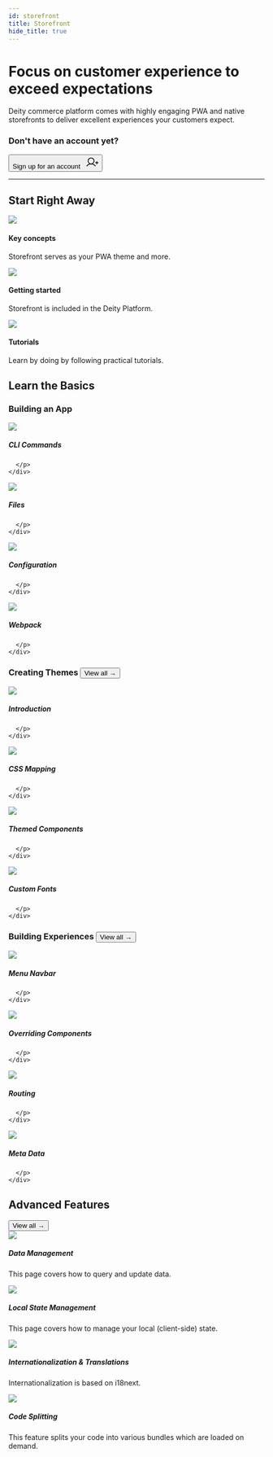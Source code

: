 ```yaml
---
id: storefront
title: Storefront
hide_title: true
---
```




<h1 className="headline mb20">Focus on customer experience to exceed expectations</h1>
<p className="desc">Deity commerce platform comes with highly engaging PWA and native storefronts to deliver excellent experiences your customers expect.</p>

### Don't have an account yet?
<Button variant="outlined" size="medium" href="https://console.deity.cloud/signup" target="_blank">
  Sign up for an account &nbsp;
  <svg width="25" height="25" viewBox="0 0 25 25" fill="none" xmlns="http://www.w3.org/2000/svg">
  <path d="M19.5312 13.2812H24.2188" stroke="currentColor" stroke-width="1.5" stroke-linecap="round" stroke-linejoin="round"/>
  <path d="M21.875 10.9375V15.625" stroke="currentColor" stroke-width="1.5" stroke-linecap="round" stroke-linejoin="round"/>
  <path d="M10.5469 15.625C13.7829 15.625 16.4062 13.0017 16.4062 9.76562C16.4062 6.52958 13.7829 3.90625 10.5469 3.90625C7.31083 3.90625 4.6875 6.52958 4.6875 9.76562C4.6875 13.0017 7.31083 15.625 10.5469 15.625Z" stroke="currentColor" stroke-width="1.5" stroke-miterlimit="10"/>
  <path d="M2.16797 19.5314C3.19459 18.3078 4.47673 17.3239 5.92428 16.6489C7.37183 15.9738 8.94966 15.624 10.5469 15.624C12.1441 15.624 13.7219 15.9738 15.1695 16.6489C16.617 17.3239 17.8992 18.3078 18.9258 19.5314" stroke="currentColor" stroke-width="1.5" stroke-linecap="round" stroke-linejoin="round"/>
  </svg>
</Button>
<div className="mb60"></div>

<hr/>

## Start Right Away
<div className="flex mb100 brighten">
  <Card to="/docs/storefront/key-concepts">
    <img src="/docs/img/icons/info.svg" />
    <h4>Key concepts</h4>
    <p>Storefront serves as your PWA theme and more.</p>
  </Card>
  <Card to="/docs/storefront/getting-started/overview">
    <img src="/docs/img/icons/lightning.svg" />
    <h4>Getting started</h4>
    <p>Storefront is included in the Deity Platform.</p>
  </Card>
  <Card to="/docs/platform/support/tutorials">
    <img src="/docs/img/icons/lightbulb.svg" />
    <h4>Tutorials</h4>
    <p>Learn by doing by following practical tutorials.</p>
  </Card>
</div>



## Learn the Basics
<h3 className="mt0">Building an App</h3>

<div className="flex brighten">
  <Card variant="horizontal" to="/docs/storefront/getting-started/cli-commands">
    <img src="/docs/img/icons/terminal.svg" />
    <div>
      <h5>CLI Commands</h5>
      <p>
        
      </p>
    </div>
  </Card>
  <Card variant="horizontal" to="/docs/storefront/getting-started/files">
    <img src="/docs/img/icons/filestructure.svg" />
    <div>
      <h5>Files</h5>
      <p>
        
      </p>
    </div>
  </Card>
</div>
<div className="flex brighten mb60">
  <Card variant="horizontal" to="/docs/storefront/getting-started/configuration">
    <img src="/docs/img/icons/configuration.svg" />
    <div>
      <h5>Configuration</h5>
      <p>
        
      </p>
    </div>
  </Card>
  <Card variant="horizontal" to="/docs/storefront/getting-started/webpack">
    <img src="/docs/img/icons/cube.svg" />
    <div>
      <h5>Webpack</h5>
      <p>
        
      </p>
    </div>
  </Card>
</div>


<h3 className="mt0">Creating Themes <Button variant="outline" size="medium" href="/storefront/building-experiences">View all →</Button></h3>

<div className="flex brighten">
  <Card variant="horizontal" to="/docs/storefront/theming/overview">
    <img src="/docs/img/icons/shop.svg" />
    <div>
      <h5>Introduction</h5>
      <p>
        
      </p>
    </div>
  </Card>
  <Card variant="horizontal" to="/docs/storefront/theming/css-mapping">
    <img src="/docs/img/icons/css.svg" />
    <div>
      <h5>CSS Mapping</h5>
      <p>
        
      </p>
    </div>
  </Card>
</div>
<div className="flex brighten mb60">
  <Card variant="horizontal" to="/docs/storefront/theming/components">
    <img src="/docs/img/icons/tabs.svg" />
    <div>
      <h5>Themed Components</h5>
      <p>
        
      </p>
    </div>
  </Card>
  <Card variant="horizontal" to="/docs/storefront/theming/fonts">
    <img src="/docs/img/icons/textt.svg" />
    <div>
      <h5>Custom Fonts</h5>
      <p>
        
      </p>
    </div>
  </Card>
</div>

<h3 className="mt0">Building Experiences <Button variant="outline" size="medium" href="/storefront/theming">View all →</Button></h3>

<div className="flex brighten">
  <Card variant="horizontal" to="/docs/storefront/menu-navbar">
    <img src="/docs/img/icons/treestructure.svg" />
    <div>
      <h5>Menu Navbar</h5>
      <p>
        
      </p>
    </div>
  </Card>
  <Card variant="horizontal" to="/docs/storefront/overrides">
    <img src="/docs/img/icons/swap.svg" />
    <div>
      <h5>Overriding Components</h5>
      <p>
        
      </p>
    </div>
  </Card>
</div>
<div className="flex brighten mb100">
  <Card variant="horizontal" to="/docs/storefront/routing">
    <img src="/docs/img/icons/navigation.svg" />
    <div>
      <h5>Routing</h5>
      <p>
        
      </p>
    </div>
  </Card>
  <Card variant="horizontal" to="/docs/storefront/meta-data">
    <img src="/docs/img/icons/code.svg" />
    <div>
      <h5>Meta Data</h5>
      <p>
        
      </p>
    </div>
  </Card>
</div>

## Advanced Features
<div className="negative-view-all"><Button variant="outline" size="medium" href="/storefront/advanced">View all →</Button></div>

<div className="flex brighten">
  <Card variant="horizontal" to="/docs/storefront/data">
    <img src="/docs/img/icons/data.svg" />
    <div>
      <h5>Data Management</h5>
      <p>
        This page covers how to query and update data.
      </p>
    </div>
  </Card>
  <Card variant="horizontal" to="/docs/storefront/state">
    <img src="/docs/img/icons/cylinder.svg" />
    <div>
      <h5>Local State Management</h5>
      <p>
        This page covers how to manage your local (client-side) state.
      </p>
    </div>
  </Card>
</div>
<div className="flex mb100 brighten">
  <Card variant="horizontal" to="/docs/storefront/translations">
    <img src="/docs/img/icons/translate.svg" />
    <div>
      <h5>Internationalization & Translations</h5>
      <p>
        Internationalization is based on i18next.
      </p>
    </div>
  </Card>
  <Card variant="horizontal" to="/docs/storefront/code-splitting">
    <img src="/docs/img/icons/filejs.svg" />
    <div>
      <h5>Code Splitting</h5>
      <p>
        This feature splits your code into various bundles which are loaded on demand.
      </p>
    </div>
  </Card>
</div>


